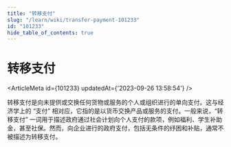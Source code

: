 ```yaml
---
title: "转移支付"
slug: "/learn/wiki/transfer-payment-101233"
id: "101233"
hide_table_of_contents: true
---
```



# 转移支付

<ArticleMeta id={101233} updatedAt={'2023-09-26 13:58:54'} />
<div className='border-solid border-b border-t-0 my-4 border-[var(--ifm-color-gray-300)]' />

转移支付是向未提供或交换任何货物或服务的个人或组织进行的单向支付。这与经济学上的 “支付” 相对应，它指的是以货币交换产品或服务的支付。一般来说，“转移支付” 一词用于描述政府通过社会计划向个人支付的款项，例如福利、学生补助金，甚至社保。然而，向企业进行的政府支付，包括无条件的纾困和补贴，通常不被描述为转移支付。

